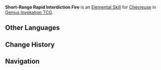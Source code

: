 {{Genius Invokation TCG Skill Infobox
|title         = Short-Range Rapid Interdiction Fire
|image      = Short-Range Rapid Interdiction Fire Character Card Skill.png
|type       = Elemental Skill
|character  = Chevreuse
|element    = Pyro
|matching = 3
|effect     = Deals 2 {{Color|Pyro DMG}}.<br>'''After the Skill finalizes:''' If your Hand has '''Overcharged Ball''': '''Discard''' 1 of them and heal the character on your team that has taken the most damage for 1 HP.<br><br>{{TCG Summon|Overcharged Ball}}
|order      = 2
}}
'''Short-Range Rapid Interdiction Fire''' is an [[Character Card Elemental Skill|Elemental Skill]] for [[Chevreuse (Character Card)|Chevreuse]] in [[Genius Invokation TCG]].

==Other Languages==
{{Other Languages|Short-Range Rapid Interdiction Fire}}

==Change History==
{{Change History|4.8}}

==Navigation==
{{Genius Invokation TCG Skill Navbox|Chevreuse}}